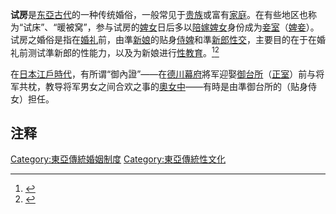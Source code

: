 '''试房'''是[[东亞|东亞]][[古代|古代]]的一种传统婚俗，一般常见于[[贵族|贵族]]或富有[[家庭|家庭]]。在有些地区也称为“试床”、“暖被窝”，参与试房的[[婢女|婢女]]日后多以[[陪嫁婢女|陪嫁婢女]]身份成为[[妾室|妾室]]（[[婢妾|婢妾]]）。试房之婚俗是指在[[婚礼|婚礼]]前，由準[[新娘|新娘]]的贴身[[侍婢|侍婢]]和準[[新郎|新郎]][[性交|性交]]，主要目的在于在婚礼前测试準新郎的性能力，以及为新娘进行[[性教育|性教育]]。<ref>{{Cite web |url=http://www.cn1n.com/history/acn/20170527/02754546.htm |title=试房 |accessdate=2018-07-21 |archive-date=2017-07-03 |archive-url=https://web.archive.org/web/20170703093410/http://www.cn1n.com/history/acn/20170527/02754546.htm |dead-url=no }}</ref><ref>{{Cite web |url=http://wap.lutouwang.net/detail/18/609/1ji68mgrj.html |title=试床 |access-date=2018-07-21 |archive-url=https://web.archive.org/web/20180721162226/http://wap.lutouwang.net/detail/18/609/1ji68mgrj.html |archive-date=2018-07-21 |dead-url=yes }}</ref>

在[[日本|日本]][[江戶時代|江戶時代]]，有所谓“御內證”——在[[德川幕府|德川幕府]]將军迎娶[[御台所|御台所]]（[[正室|正室]]）前与将军共枕，教导将军男女之间合欢之事的[[奧女中|奧女中]]——有時是由準御台所的{{link-ja|御中臈|御中臈}}（贴身侍女）担任。

==注释==
{{reflist|2}}

[[Category:東亞傳統婚姻制度|Category:東亞傳統婚姻制度]]
[[Category:東亞傳統性文化|Category:東亞傳統性文化]]